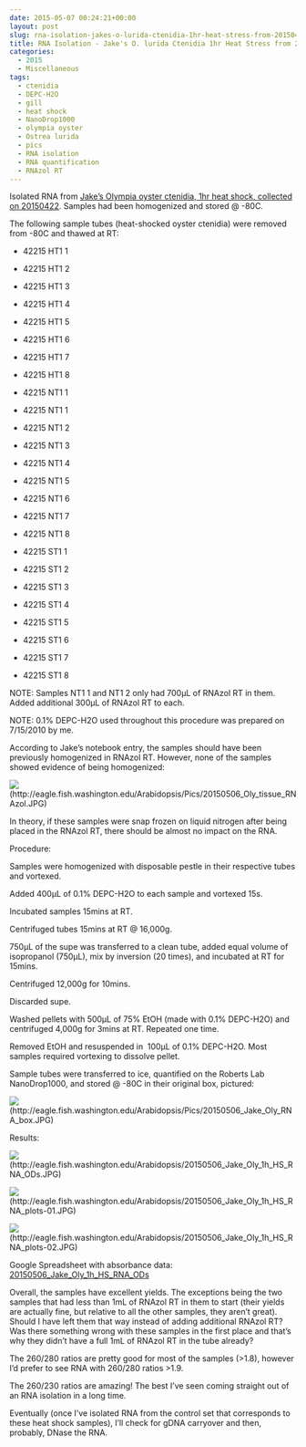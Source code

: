 ```yaml
---
date: 2015-05-07 00:24:21+00:00
layout: post
slug: rna-isolation-jakes-o-lurida-ctenidia-1hr-heat-stress-from-20150422
title: RNA Isolation - Jake's O. lurida Ctenidia 1hr Heat Stress from 20150422
categories:
  - 2015
  - Miscellaneous
tags:
  - ctenidia
  - DEPC-H2O
  - gill
  - heat shock
  - NanoDrop1000
  - olympia oyster
  - Ostrea lurida
  - pics
  - RNA isolation
  - RNA quantification
  - RNAzol RT
---
```


Isolated RNA from [Jake's Olympia oyster ctenidia, 1hr heat shock, collected on 20150422](https://heareresearch.blogspot.com/2015/04/4-22-2015-heatmechanical-shock.html). Samples had been homogenized and stored @ -80C.

The following sample tubes (heat-shocked oyster ctenidia) were removed from -80C and thawed at RT:




    
  * 42215 HT1 1

    
  * 42215 HT1 2

    
  * 42215 HT1 3

    
  * 42215 HT1 4

    
  * 42215 HT1 5

    
  * 42215 HT1 6

    
  * 42215 HT1 7

    
  * 42215 HT1 8

    
  * 42215 NT1 1

    
  * 42215 NT1 1

    
  * 42215 NT1 2

    
  * 42215 NT1 3

    
  * 42215 NT1 4

    
  * 42215 NT1 5

    
  * 42215 NT1 6

    
  * 42215 NT1 7

    
  * 42215 NT1 8

    
  * 42215 ST1 1

    
  * 42215 ST1 2

    
  * 42215 ST1 3

    
  * 42215 ST1 4

    
  * 42215 ST1 5

    
  * 42215 ST1 6

    
  * 42215 ST1 7

    
  * 42215 ST1 8



NOTE: Samples NT1 1 and NT1 2 only had 700μL of RNAzol RT in them. Added additional 300μL of RNAzol RT to each.

NOTE: 0.1% DEPC-H2O used throughout this procedure was prepared on 7/15/2010 by me.

According to Jake's notebook entry, the samples should have been previously homogenized in RNAzol RT. However, none of the samples showed evidence of being homogenized:

![](https://eagle.fish.washington.edu/Arabidopsis/Pics/20150506_Oly_tissue_RNAzol.JPG)(http://eagle.fish.washington.edu/Arabidopsis/Pics/20150506_Oly_tissue_RNAzol.JPG)



In theory, if these samples were snap frozen on liquid nitrogen after being placed in the RNAzol RT, there should be almost no impact on the RNA.



Procedure:

Samples were homogenized with disposable pestle in their respective tubes and vortexed.

Added 400μL of 0.1% DEPC-H2O to each sample and vortexed 15s.

Incubated samples 15mins at RT.

Centrifuged tubes 15mins at RT @ 16,000g.

750μL of the supe was transferred to a clean tube, added equal volume of isopropanol (750μL), mix by inversion (20 times), and incubated at RT for 15mins.

Centrifuged 12,000g for 10mins.

Discarded supe.

Washed pellets with 500μL of 75% EtOH (made with 0.1% DEPC-H2O) and centrifuged 4,000g for 3mins at RT. Repeated one time.

Removed EtOH and resuspended in  100μL of 0.1% DEPC-H2O. Most samples required vortexing to dissolve pellet.

Sample tubes were transferred to ice, quantified on the Roberts Lab NanoDrop1000, and stored @ -80C in their original box, pictured:

![](https://eagle.fish.washington.edu/Arabidopsis/Pics/20150506_Jake_Oly_RNA_box.JPG)(http://eagle.fish.washington.edu/Arabidopsis/Pics/20150506_Jake_Oly_RNA_box.JPG)



Results:

![](https://eagle.fish.washington.edu/Arabidopsis/20150506_Jake_Oly_1h_HS_RNA_ODs.JPG)(http://eagle.fish.washington.edu/Arabidopsis/20150506_Jake_Oly_1h_HS_RNA_ODs.JPG)

![](https://eagle.fish.washington.edu/Arabidopsis/20150506_Jake_Oly_1h_HS_RNA_plots-01.JPG)(http://eagle.fish.washington.edu/Arabidopsis/20150506_Jake_Oly_1h_HS_RNA_plots-01.JPG)

![](https://eagle.fish.washington.edu/Arabidopsis/20150506_Jake_Oly_1h_HS_RNA_plots-02.JPG)(http://eagle.fish.washington.edu/Arabidopsis/20150506_Jake_Oly_1h_HS_RNA_plots-02.JPG)



Google Spreadsheet with absorbance data: [20150506_Jake_Oly_1h_HS_RNA_ODs](https://docs.google.com/spreadsheets/d/1CKiWYWQjlAFirI2pyLZEhCx3UJIV_hAuUDM8FSi1cA4/edit?usp=sharing)

Overall, the samples have excellent yields. The exceptions being the two samples that had less than 1mL of RNAzol RT in them to start (their yields are actually fine, but relative to all the other samples, they aren't great). Should I have left them that way instead of adding additional RNAzol RT? Was there something wrong with these samples in the first place and that's why they didn't have a full 1mL of RNAzol RT in the tube already?

The 260/280 ratios are pretty good for most of the samples (>1.8), however I'd prefer to see RNA with 260/280 ratios >1.9.

The 260/230 ratios are amazing! The best I've seen coming straight out of an RNA isolation in a long time.

Eventually (once I've isolated RNA from the control set that corresponds to these heat shock samples), I'll check for gDNA carryover and then, probably, DNase the RNA.
